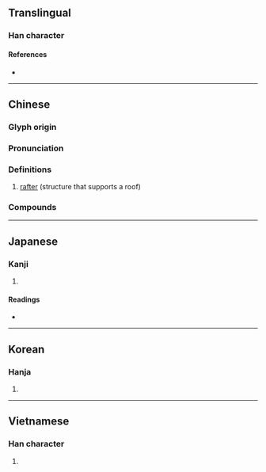 {{character info/new}}
==Translingual==

===Han character===
{{Han char|rn=75|rad=木|as=10|sn=14|four=40932|canj=DYWV,XDYWV|ids=⿰木衰}}

====References====
* {{Han ref|kx=0544.200|dkj=15276|dj=0932.040|hdz=21267.070|uh=69B1|ud=27057|bh=E1FC|bd=57852}}

----

==Chinese==
{{zh-forms}}

===Glyph origin===
{{Han etym}}

===Pronunciation===
{{zh-pron
|m=cuī
|c=ceoi1
|h=pfs=
|md=
|mn=
|w=
|mc=y
|oc=y
|cat=
}}

===Definitions===
{{zh-hanzi}}

# [[rafter]] (structure that supports a roof)

===Compounds===
{{zh-der|榱桷|榱棟|榱椽|榱題}}

----

==Japanese==

===Kanji===
{{ja-kanji|grade=|rs=木10}}

# {{defn|lang=ja|sort=木10}}

====Readings====
* {{ja-readings
|goon=すい
|kanon=すい
|kun=たるき
}}

----

==Korean==

===Hanja===
{{ko-hanja|hangeul=최|eumhun=|rv=choe|mr=ch'oe|y=choy}}

# {{defn|lang=ko|sort=木10}}

----

==Vietnamese==

===Han character===
{{vi-readings|rs=木10|hanviet=suôi}}

# {{defn|lang=vi|sort=木10}}
